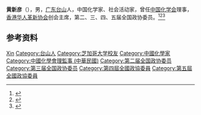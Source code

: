 '''黄新彦'''（{{bd|1893年||1985年|3月31日}}），男，[[广东|广东]][[台山市|台山]]人，中国化学家、社会活动家，曾任[[中国化学会|中国化学会]]理事，[[香港华人革新协会|香港华人革新协会]]创会主席，第二、三、四、五届全国政协委员。<ref>{{Cite book|title=中华当代文化名人大辞典|author=张品兴, 殷登祥, 陈有进等主编|publisher=中国广播电视出版社|year=1992|isbn=9787504315137|location=北京|pages=}}</ref><ref>{{Cite book|title=历届全国政协委员人名辞典|author=|publisher=中国国际广播出版社|year=1996|isbn=9787507813746|location=北京|pages=286}}</ref><ref>{{Cite book|title=中华人民共和国职官志|author=何虎生, 李耀东, 向常福主编|publisher=中国社会出版社|year=2003|isbn=9787800883934|location=北京|pages=}}</ref>

== 参考资料 ==
{{reflist}}

{{中国人物小作品}}
{{Navboxes 
| title  = 黄新彦在[[中国化学会|中国化学会]]的职务
| list1  =
{{中国化学会第三届理事会}}
{{中国化学会第四届理事会}}
}}

{{Authority control}}
{{DEFAULTSORT:Huang黄}}
[[Category:黄姓|Xin]]
[[Category:台山人|Category:台山人]]
[[Category:芝加哥大学校友|Category:芝加哥大学校友]]
[[Category:中國化學家|Category:中國化學家]]
[[Category:中國化學會理監事_(中華民國)|Category:中國化學會理監事 (中華民國)]]
[[Category:第二届全国政协委员|Category:第二届全国政协委员]]
[[Category:第三届全国政协委员|Category:第三届全国政协委员]]
[[Category:第四屆全國政協委員|Category:第四屆全國政協委員]]
[[Category:第五屆全國政協委員|Category:第五屆全國政協委員]]